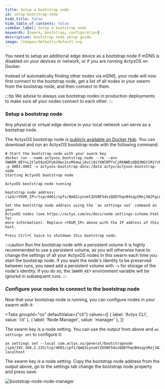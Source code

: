 ```yaml
---
title: Setup a bootstrap node
id: setup-bootstrap-node
hide_title: false
hide_table_of_contents: false
sidebar_label: Setup a bootstrap node
keywords: [swarm, bootstrap, configuration]
description: bootstrap node setup guide.
image: /images/defaults/default.svg
---
```


You need to setup an additional edge device as a bootstrap node if mDNS is disabled on your devices or network, or if you are running ActyxOS on Docker.


Instead of automatically finding other nodes via mDNS, your node will now first connect to the bootstrap node, get a list of all nodes in your swarm from the bootstrap node, and then connect to them.

:::tip
We advise to always use bootstrap nodes in production deployments to make sure all your nodes connect to each other.
:::

### Setup a bootstrap node

Any physical or virtual edge device in your local network can serve as a bootstrap node.

The ActyxOS bootstrap node is [publicly available on Docker Hub](https://hub.docker.com/repository/docker/actyx/actyxos-bootstrap-node). You can download and run an ActyxOS bootstrap node with the following command:

```text
# Start the bootstrap node with your swarm key
docker run --name actyxos_bootstrap_node --rm --env SWARM_KEY=L2tleS9zd2FybS9wc2svMS4wLjAvCi9iYXNlMTYvCjRkNWEzODQ3NGY1MjYzNDc1MjY2NTY3NTMwNTM0NjRkNGUzNzUyNDQ3ODY1NjIzMzRhMzg3MDU4NjU2MTcxNGQ= -p 4001:4001 -v actyxos-bootstrap-data:/data actyx/actyxos-bootstrap-node
Starting ActyxOS bootstrap node

ActyxOS bootstrap node running

bootstrap node address: /ip4/<YOUR_IP>/tcp/4001/ipfs/QmQ3iynxmtZUSNF5dvzQQEYhqnB4sqySRej3A2FgiAMBMH

Set the bootstrap node address using the `ax settings set` command on your
ActyxOS nodes (see https://actyx.com/os/docs/node-settings-schema.html for
more information). Replace <YOUR_IP> above with the IP address of this host.

Press Ctrl+C twice to shutdown this bootstrap node.
```

:::caution Run the bootstrap node with a persistent volume
It is highly recommended to use a persistent volume, as you will otherwise have to change the settings of all your ActyxOS nodes in this swarm each time you start the bootstrap node. If you want the node's identity to be preserved between runs, you need add a persistent volume with `-v` for storage of the node's identity. If you do so, the `SWARM_KEY` environment variable will be ignored in subsequent runs.
:::

### Configure your nodes to connect to the bootstrap node

Now that your bootstrap node is running, you can configure nodes in your swarm with it:

<Tabs
  groupId="os"
  defaultValue={"cli"}
  values={[
    { label: 'Actyx CLI', value: 'cli' },
    { label: 'Node Manager', value: 'manager' },
  ]}
>

<TabItem value="cli">

The swarm key is a node setting. You can use the output from above and `ax settings set` to configure it:

```text
ax settings set --local com.actyx.os/general/bootstrapnode /ip4/192.168.2.225/tcp/4001/ipfs/QmQ3iynxmtZUSNF5dvzQQEYhqnB4sqySRej3A2FgiAMBMH localhost
```

</TabItem>
<TabItem value="manager">

The swarm key is a node setting. Copy the bootstrap node address from the output above, go to the settings tab change the bootstrap node property and press save:

![bootstrap-node-node-manager](/images/how-to/swarms/bootstrap-node-node-manager.png)

</TabItem>
</Tabs>

<!-- TODO write peer discovery
For more information on how nodes discover and connect to each other, please check out our conceptual guide on peer discovery
-->
